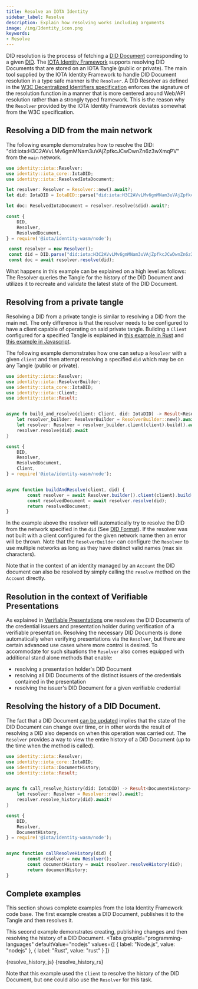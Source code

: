 ```yaml
---
title: Resolve an IOTA Identity
sidebar_label: Resolve
description: Explain how resolving works including arguments
image: /img/Identity_icon.png
keywords:
- Resolve
---
```



DID resolution is the process of fetching a [DID Document](https://www.w3.org/TR/did-core/#dfn-did-documents) corresponding to a given [DID](https://www.w3.org/TR/did-core/#dfn-decentralized-identifiers). 
The [IOTA Identity Framework](https://github.com/iotaledger/identity.rs) supports resolving DID Documents that are stored on an IOTA Tangle (public or private). The main tool supplied 
by the IOTA Identity Framework to handle DID Document resolution in a type safe manner is the `Resolver`. A DID Resolver as defined in the [W3C Decentralized Identifiers specification](https://www.w3.org/TR/did-core/#dfn-did-resolvers)
enforces the signature of the resolution function in a manner that is more centered around Web/API resolution rather than a strongly typed framework. This is the reason why the `Resolver` provided by the IOTA Identity Framework deviates somewhat from 
the W3C specification.


## Resolving a DID from the main network
The following example demonstrates how to resolve the DID: "did:iota:H3C2AVvLMv6gmMNam3uVAjZpfkcJCwDwnZn6z3wXmqPV" from the `main` network. 
<Tabs>
<TabItem value="Rust" label="Rust">

```rust
use identity::iota::Resolver; 
use identity::iota_core::IotaDID;
use identity::iota::ResolvedIotaDocument; 

let resolver: Resolver = Resolver::new().await?; 
let did: IotaDID = IotaDID::parse("did:iota:H3C2AVvLMv6gmMNam3uVAjZpfkcJCwDwnZn6z3wXmqPV")?;

let doc: ResolvedIotaDocument = resolver.resolve(&did).await?; 

```

</TabItem>
<TabItem value="node" label="Node.js">

```js
const {
    DID,
    Resolver,
    ResolvedDocument,
} = require('@iota/identity-wasm/node');

 const resolver = new Resolver();
 const did = DID.parse("did:iota:H3C2AVvLMv6gmMNam3uVAjZpfkcJCwDwnZn6z3wXmqPV");
 const doc = await resolver.resolve(did);

```
</TabItem>
</Tabs>
What happens in this example can be explained on a high level as follows: The Resolver queries the Tangle for the history of the DID Document and utilizes it to recreate and validate the latest state of the DID Document. 

## Resolving from a private tangle 
Resolving a DID from a private tangle is similar to resolving a DID from the main net. The only difference is that 
the resolver needs to be configured to have a client capable of operating on said private tangle. Building a `Client` configured for a specified Tangle is explained in [this example in Rust](https://github.com/iotaledger/identity.rs/blob/support/v0.5/examples/low-level-api/private_tangle.rs) and [this example in Javascript](https://github.com/iotaledger/identity.rs/blob/support/v0.5/bindings/wasm/examples/src/private_tangle.js).

The following example demonstrates how one can setup a `Resolver` with a given `client` and then attempt resolving a specified `did` which may be on any Tangle (public or private). 
<Tabs>
<TabItem value="Rust" label="Rust">

```rust 
use identity::iota::Resolver;
use identity::iota::ResolverBuilder;  
use identity::iota_core::IotaDID;
use identity::iota::Client;
use identity::iota::Result; 


async fn build_and_resolve(client: Client, did: IotaDID) -> Result<ResolvedIotaDocument> {
    let resolver_builder: ResolverBuilder = ResolverBuilder::new().await?;
    let resolver: Resolver = resolver_builder.client(client).build().await?;
    resolver.resolve(did).await
}
```

</TabItem>
<TabItem value="node" label="Node.js">

```js
const {
    DID,
    Resolver,
    ResolvedDocument,
    Client, 
} = require('@iota/identity-wasm/node');


async function buildAndResolve(client, did) {
        const resolver = await Resolver.builder().client(client).build();
        const resolvedDocument = await resolver.resolve(did);
        return resolvedDocument;
}

```
</TabItem>
</Tabs>

In the example above the resolver will automatically try to resolve the DID from the network specified in the `did` (See [DID Format](./../specs/did/iota_did_method_spec#did-format)). 
If the resolver was not built with a client configured for the given network name then an error will be thrown. Note that the `ResolverBuilder` can configure the `Resolver` to use 
multiple networks as long as they have distinct valid names (max six characters). 

Note that in the context of an identity managed by an `Account` the DID document can also be resolved by simply calling the `resolve` method on the `Account` directly. 

## Resolution in the context of Verifiable Presentations 
As explained in [Verifiable Presentations](./../verifiable_credentials/verifiable_presentations) one resolves the DID Documents of the credential issuers and presentation holder 
during verification of a verifiable presentation. Resolving the necessary DID Documents is done automatically when verifying presentations via the `Resolver`, but there are certain 
advanced use cases where more control is desired. To accommodate for such situations the `Resolver` also comes equipped with additional stand alone methods that enable:
- resolving a presentation holder's DID Document
- resolving all DID Documents of the distinct issuers of the credentials contained in the presentation
- resolving the issuer's DID Document for a given verifiable credential


## Resolving the history of a DID Document. 
The fact that a DID Document [can be updated](./update.mdx) implies that the state of the DID Document can change over time, or in other words the result of resolving a DID 
also depends on when this operation was carried out. The `Resolver` provides a way to view the entire history of a DID Document (up to the time when the method is called). 

<Tabs>
<TabItem value="Rust" label="Rust">

```rust 
use identity::iota::Resolver; 
use identity::iota_core::IotaDID;
use identity::iota::DocumentHistory;
use identity::iota::Result; 


async fn call_resolve_history(did: IotaDID) -> Result<DocumentHistory> {
    let resolver: Resolver = Resolver::new().await?;
    resolver.resolve_history(did).await?
}
```

</TabItem>
<TabItem value="node" label="Node.js">

```js
const {
    DID,
    Resolver,
    DocumentHistory,
} = require('@iota/identity-wasm/node');


async function callResolveHistory(did) {
        const resolver = new Resolver();
        const documentHistory = await resolver.resolveHistory(did);
        return documentHistory;
}

```
</TabItem>
</Tabs>


## Complete examples 
This section shows complete examples from the Iota Identity Framework code base. The first example creates a DID Document, publishes it to the Tangle and then resolves it. 

<CodeSnippet 	
    nodeReplitLink="https://repl.it/@IOTAFoundation/resolve-did?lite=true"
    rustContent={resolve_did_rs}
    nodeGithubLink = "https://github.com/iotaledger/identity.rs/blob/support/v0.5/bindings/wasm/examples/src/resolve_did.js"
    rustGithubLink = "https://github.com/iotaledger/identity.rs/blob/support/v0.5/examples/low-level-api/resolve_did.rs"
/>


This second example demonstrates creating, publishing changes and then resolving the history of a DID Document.
<Tabs
  groupId="programming-languages"
  defaultValue="nodejs"
  values={[
    { label: "Node.js", value: "nodejs" },
    { label: "Rust", value: "rust" }
  ]}
>
  <TabItem value="nodejs">
    <CodeBlock className="language-javascript">{resolve_history_js}</CodeBlock>
  </TabItem>
  <TabItem value="rust">
    <CodeBlock className="language-rust">{resolve_history_rs}</CodeBlock>
  </TabItem>
</Tabs>

Note that this example used the `Client` to resolve the history of the DID Document, but one could also use the `Resolver` for this task.